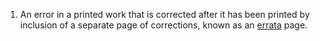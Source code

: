 #An error in a printed work that is corrected after it has been printed by inclusion of a separate page of corrections, known as an [[errata]] page.